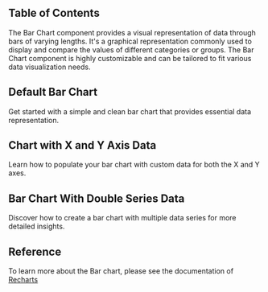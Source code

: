 

## Table of Contents

The Bar Chart component provides a visual representation of data through bars of varying lengths. It's a graphical representation commonly used to display and compare the values of different categories or groups. The Bar Chart component is highly customizable and can be tailored to fit various data visualization needs.

## Default Bar Chart

Get started with a simple and clean bar chart that provides essential data representation.

<CodePreview github="Charts" code={DefaultBarChartCode}>
  <DefaultBarChart />
</CodePreview>

## Chart with X and Y Axis Data

Learn how to populate your bar chart with custom data for both the X and Y axes.

<CodePreview github="Charts" code={ChartWithAxisDataCode}>
  <ChartWithAxisData />
</CodePreview>

## Bar Chart With Double Series Data

Discover how to create a bar chart with multiple data series for more detailed insights.

<CodePreview github="Charts" code={ChartWithDoubleDataCode}>
  <ChartWithDoubleData />
</CodePreview>

## Reference

To learn more about the Bar chart, please see the documentation of [Recharts](https://recharts.org/en-US)

